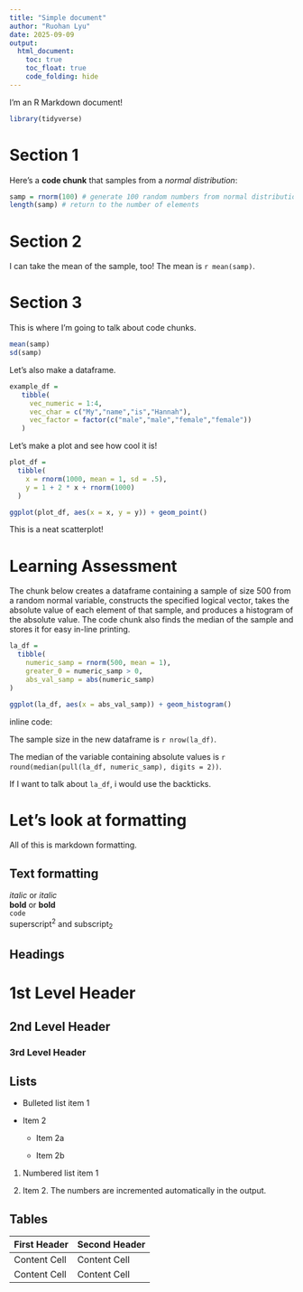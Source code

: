 ```yaml
---
title: "Simple document"
author: "Ruohan Lyu"
date: 2025-09-09
output: 
  html_document:  
    toc: true
    toc_float: true
    code_folding: hide
---
```

  
I'm an R Markdown document! 

```r
library(tidyverse)
```

# Section 1

Here's a **code chunk** that samples from 
a _normal distribution_:
  
```r
samp = rnorm(100) # generate 100 random numbers from normal distribution
length(samp) # return to the number of elements
```

# Section 2

I can take the mean of the sample, too!
The mean is `r mean(samp)`.

# Section 3

This is where I'm going to talk about code chunks.

```r
mean(samp)
sd(samp)
```

Let's also make a dataframe.

```r
example_df =
   tibble(
     vec_numeric = 1:4,
     vec_char = c("My","name","is","Hannah"),
     vec_factor = factor(c("male","male","female","female"))
   )
```


Let's make a plot and see how cool it is!

```r
plot_df =
  tibble(
    x = rnorm(1000, mean = 1, sd = .5),
    y = 1 + 2 * x + rnorm(1000)
  )

ggplot(plot_df, aes(x = x, y = y)) + geom_point()
```

This is a neat scatterplot!


# Learning Assessment
The chunk below creates a dataframe containing a sample of size 500 from a 
random normal variable, constructs the specified logical vector, takes the 
absolute value of each element of that sample, and produces a histogram of 
the absolute value. The code chunk also finds the median of the sample and
stores it for easy in-line printing.

```r
la_df = 
  tibble(
    numeric_samp = rnorm(500, mean = 1),
    greater_0 = numeric_samp > 0,
    abs_val_samp = abs(numeric_samp)
)

ggplot(la_df, aes(x = abs_val_samp)) + geom_histogram()
```

inline code:  

The sample size in the new dataframe is `r nrow(la_df)`.  

The median of the variable containing absolute values is 
`r round(median(pull(la_df, numeric_samp), digits = 2))`.

If I want to talk about `la_df`, i would use the backticks.


# Let's look at formatting

All of this is markdown formatting.  

Text formatting 
------------------------------------------------------------

*italic*  or  _italic_  
**bold**  or  __bold__  
`code`  
superscript^2^ and subscript~2~


Headings
------------------------------------------------------------

# 1st Level Header

## 2nd Level Header

### 3rd Level Header


Lists
------------------------------------------------------------

*   Bulleted list item 1

*   Item 2

    * Item 2a

    * Item 2b

1.  Numbered list item 1

1.  Item 2. The numbers are incremented automatically in the output.


Tables 
------------------------------------------------------------

First Header  | Second Header
------------- | -------------
Content Cell  | Content Cell
Content Cell  | Content Cell

